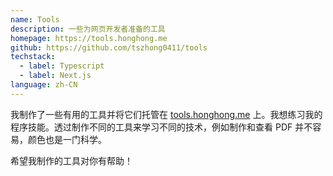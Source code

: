 ```yaml
---
name: Tools
description: 一些为网页开发者准备的工具
homepage: https://tools.honghong.me
github: https://github.com/tszhong0411/tools
techstack:
  - label: Typescript
  - label: Next.js
language: zh-CN
---
```


我制作了一些有用的工具并将它们托管在 [tools.honghong.me](https://tools.honghong.me) 上。我想练习我的程序技能。透过制作不同的工具来学习不同的技术，例如制作和查看 PDF 并不容易，颜色也是一门科学。

希望我制作的工具对你有帮助！
